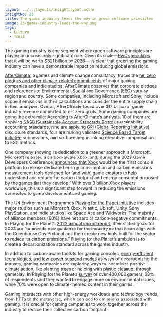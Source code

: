 ```yaml
---
layout: ../../layouts/InsightLayout.astro
insightNo: 23
title: The games industry leads the way in green software principles
image: 23-games-industry-leads-the-way.png
tags:
  - Culture
  - Tools
---
```


The gaming industry is one segment where green software principles are playing an increasingly significant role. Given its scale—[PwC speculates](https://www.pwc.com/gx/en/industries/tmt/media/outlook/outlook-perspectives.html) that it will be worth $321 billion by 2026—it’s clear that greening the gaming industry can have a demonstrable impact on reducing global emissions.

[AfterClimate,](https://www.afterclimate.com.au/about) a games and climate change consultancy, traces the [net zero pledges and other climate-related commitments](https://www.afterclimate.com.au/net-zero-snapshots/net-zero-snapshot-2022?ref=gtg.benabraham.net) of major gaming companies and indie studios. AfterClimate observes that corporate pledges and references to Environmental, Social and Governance (ESG) vary by region and country. Some companies, including Microsoft and Sony, include scope 3 emissions in their calculations and consider the entire supply chain in their analyses. Overall, AfterClimate found over $17 billion of game industry revenue committed to net zero goals. Some gaming companies are going the extra mile: According to AfterClimate’s analysis, 10 of them are applying [SASB (Sustainable Account Standards Board) ](https://www.sustainablebizconsulting.com/services/sasb-reporting?utm_term=sasb%20standards&utm_campaign=CDP+Reporting&utm_source=adwords&utm_medium=ppc&hsa_acc=5625327721&hsa_cam=16513193214&hsa_grp=134260109437&hsa_ad=586671105342&hsa_src=g&hsa_tgt=kwd-1640279885038&hsa_kw=sasb%20standards&hsa_mt=b&hsa_net=adwords&hsa_ver=3&gad=1&gclid=Cj0KCQjwxYOiBhC9ARIsANiEIfYhxiCw7xNXhinZ7ikjm50QHcYSA6kMYzxLcMmDdz3QSQHmQ8CiOMAaArK1EALw_wcB)sustainability accounting standards, nine are applying [GRI (Global Reporting Initiative) ](https://www.globalreporting.org/about-gri/)disclosure standards, four are making validated [Science Based Target initiative](https://sciencebasedtargets.org/) submissions, and six have begun linking executive compensation to ESG metrics.

One company showing its dedication to a greener approach is Microsoft. Microsoft released a carbon-aware Xbox, and, during the 2023 Game Developers Conference, [announced that Xbox](https://learn.microsoft.com/en-us/gaming/sustainability/sustainability-overview) would be the “first console platform to release dedicated energy consumption and carbon emissions measurement tools designed for (and with) game creators to help understand and reduce the carbon footprint and energy consumption posed by the games that they develop.” With over 3 billion Xbox players worldwide, this is a significant step forward in reducing the emissions connected to game development and gaming.

The UN Environment Programme’s [Playing for the Planet initiative](https://playing4theplanet.org/) includes major studios such as Microsoft Xbox, Niantic, Ubisoft, Unity, Sony PlayStation, and indie studios like Space Ape and Wildworks. The majority of alliance members (60%) have net zero or carbon-negative commitments. In Playing for the Planet’s [2022 annual impact report](https://playing4theplanet.org/AIR), their stated goals for 2023 are “to provide new guidance for the industry so that it can align with the Greenhouse Gas Protocol and then create new tools built for the sector to reduce its carbon emissions.” Playing for the Planet’s ambition is to create a decarbonization standard across the games industry.

In addition to carbon-aware toolkits for gaming consoles, [energy-efficient technologies, and low-power suspend modes](https://www.unep.org/news-and-stories/press-release/video-games-industry-levels-fight-against-climate-change) as ways of decarbonizing the industry, gaming companies are exploring ways to incentivize positive climate action, like planting trees or helping with plastic cleanup, through gameplay. In Playing for the Planet’s [survey](https://9888fb1c876fc09a.azureedge.net/media/Playing4ThePlanet/Reports/PlayingForThePlanet_Report_2022_V17.pdf) of over 400,000 gamers, 68% of respondents said they wanted to engage more on environmental issues, while 70% were open to climate-themed content in their games.

Gaming intersects with other high-energy workloads and technology trends, from [NFTs to the metaverse](https://www.ey.com/en_us/tmt/what-s-possible-for-the-gaming-industry-in-the-next-dimension/chapter-3-insights-on-the-metaverse-and-the-future-of-gaming), which can add to emissions associated with gaming. It is crucial for gaming companies to work together across the industry to reduce their collective carbon footprint.